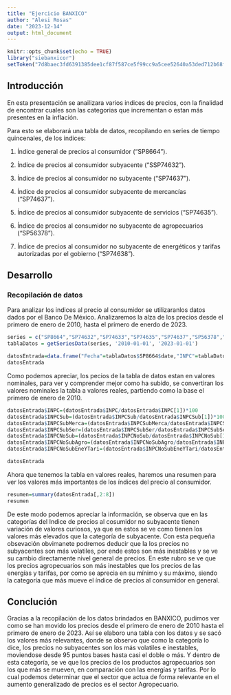```yaml
---
title: "Ejercicio BANXICO"
author: "Alesi Rosas"
date: "2023-12-14"
output: html_document
---
```


```r
knitr::opts_chunk$set(echo = TRUE)
library("siebanxicor")
setToken("7d8baec3fd6391385dee1cf87f587ce5f99cc9a5cee52640a53ded712b68f231")
```


## Introducción

En esta presentación se anailizara varios indices de precios, con la finalidad de encontrar cuales son las categorias que incrementan o estan más presentes en la inflación.

Para esto se elaborará una tabla de datos, recopilando en series de tiempo quincenales, de los indices:

1.  Índice general de precios al consumidor ("SP8664").

2.  Índice de precios al consumidor subyacente ("SSP74632").

3.  Índice de precios al consumidor no subyacente ("SP74637").

4.  Índice de precios al consumidor subyacente de mercancías ("SP74637").

5.  Índice de precios al consumidor subyacente de servicios ("SP74635").

6.  Índice de precios al consumidor no subyacente de agropecuarios ("SP56378").

7.  Índice de precios al consumidor no subyacente de energéticos y tarifas autorizadas por el gobierno ("SP74638").

## Desarrollo

### Recopilación de datos

Para analizar los indices al precio al consumidor se utilizaranlos datos dados por el Banco De México. Analizaremos la alza de los precios desde el primero de enero de 2010, hasta el primero de enerdo de 2023.

```r
series = c("SP8664","SP74632","SP74633","SP74635","SP74637","SP56378","SP74638")
tablaDatos = getSeriesData(series, '2010-01-01', '2023-01-01')

datosEntrada=data.frame("Fecha"=tablaDatos$SP8664$date,"INPC"=tablaDatos$SP8664$value,"INPCSub"=tablaDatos$SP74632$value, "INPCSubMerca"=tablaDatos$SP74633$value,"INPCSubSer"=tablaDatos$SP74635$value,"INPCNoSub"=tablaDatos$SP74637$value,"INPCNoSubAgro"=tablaDatos$SP56378$value, "INPCNoSubEneYTari"=tablaDatos$SP74638$value)
datosEntrada
```

Como podemos apreciar, los pecios de la tabla de datos estan en valores nominales, para ver y comprender mejor como ha subido, se convertiran los valores nominales la tabla a valores reales, partiendo como la base el primero de enero de 2010.

```r
datosEntrada$INPC=(datosEntrada$INPC/datosEntrada$INPC[1])*100
datosEntrada$INPCSub=(datosEntrada$INPCSub/datosEntrada$INPCSub[1])*100
datosEntrada$INPCSubMerca=(datosEntrada$INPCSubMerca/datosEntrada$INPCSubMerca[1])*100
datosEntrada$INPCSubSer=(datosEntrada$INPCSubSer/datosEntrada$INPCSubSer[1])*100
datosEntrada$INPCNoSub=(datosEntrada$INPCNoSub/datosEntrada$INPCNoSub[1])*100
datosEntrada$INPCNoSubAgro=(datosEntrada$INPCNoSubAgro/datosEntrada$INPCNoSubAgro[1])*100
datosEntrada$INPCNoSubEneYTari=(datosEntrada$INPCNoSubEneYTari/datosEntrada$INPCNoSubEneYTari[1])*100

datosEntrada
```
Ahora que tenemos la tabla en valores reales, haremos una resumen para ver los valores más importantes de los índices del precio al consumidor.

```r
resumen=summary(datosEntrada[,2:8])
resumen
```

De este modo podemos apreciar la información, se observa que en las categorías del Indice de precios al cosumidor no subyacente tienen variación de valores curiosos, ya que en estos se ve como tienen los valores más elevados que la categoría de subyacente.
Con esta pequeña obsevación obvimanete podremos deducir que la los precios no subyacentes son más volatiles, por ende estos son más inestables y se ve su cambio directamente nivel general de precios.
En este rubro se ve que los precios agropecuarios son más inestables que los precios de las energías y tarifas, por como se aprecia en su mínimo y su máximo, siendo la categoría que más mueve el índice de precios al consumidor en general.

## Conclución

Gracias a la recopilación de los datos brindados en BANXICO, pudimos ver como se han movido los precios desde el primero de enero de 2010 hasta el primero de enero de 2023.
Así se elaboro una tabla con los datos y se sacó los valores más relevantes, donde se observo que como la categoría lo dice, los precios no subyacentes son los más volatiles e inestables, moviendose desde 95 puntos bases hasta casi el doble o más. 
Y dentro de esta categoría, se ve que los precios de los productos agropecuarios son los que más se mueven, en comparación con las energías y tarifas.
Por lo cual podemos determinar que el sector que actua de forma relevante en el aumento generalizado de precios es el sector Agropecuario.